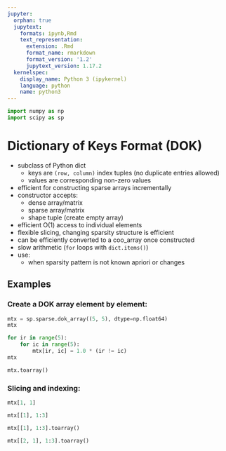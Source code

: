 ```yaml
---
jupyter:
  orphan: true
  jupytext:
    formats: ipynb,Rmd
    text_representation:
      extension: .Rmd
      format_name: rmarkdown
      format_version: '1.2'
      jupytext_version: 1.17.2
  kernelspec:
    display_name: Python 3 (ipykernel)
    language: python
    name: python3
---
```


```python
import numpy as np
import scipy as sp
```

# Dictionary of Keys Format (DOK)

- subclass of Python dict
  - keys are `(row, column)` index tuples (no duplicate entries allowed)
  - values are corresponding non-zero values
- efficient for constructing sparse arrays incrementally
- constructor accepts:
  - dense array/matrix
  - sparse array/matrix
  - shape tuple (create empty array)
- efficient O(1) access to individual elements
- flexible slicing, changing sparsity structure is efficient
- can be efficiently converted to a coo_array once constructed
- slow arithmetic (`for` loops with `dict.items()`)
- use:
  - when sparsity pattern is not known apriori or changes

## Examples

### Create a DOK array element by element:

```python
mtx = sp.sparse.dok_array((5, 5), dtype=np.float64)
mtx
```

```python
for ir in range(5):
    for ic in range(5):
        mtx[ir, ic] = 1.0 * (ir != ic)
mtx
```

```python
mtx.toarray()
```

### Slicing and indexing:

```python
mtx[1, 1]
```

```python
mtx[[1], 1:3]
```

```python
mtx[[1], 1:3].toarray()
```

```python
mtx[[2, 1], 1:3].toarray()
```
